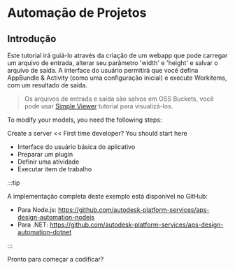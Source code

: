 
# Automação de Projetos

## Introdução

Este tutorial irá guiá-lo através da criação de um webapp que pode carregar um arquivo de entrada, alterar seu parâmetro 'width' e 'height' e salvar o arquivo de saída. A interface do usuário permitirá que você defina AppBundle & Activity (como uma configuração inicial) e execute Workitems, com um resultado de saída.

> Os arquivos de entrada e saída são salvos em OSS Buckets, você pode usar [Simple Viewer](../simple-viewer/) tutorial para visualizá-los.

<ResponsiveVideo src={PreviewUrl} />
To modify your models, you need the following steps:

Create a server << First time developer? You should start here

- Interface do usuário básica do aplicativo
- Preparar um plugin
- Definir uma atividade
- Executar item de trabalho



:::tip

A implementação completa deste exemplo está disponível no GitHub:

- Para Node.js: https://github.com/autodesk-platform-services/aps-design-automation-nodejs
- Para .NET: https://github.com/autodesk-platform-services/aps-design-automation-dotnet



:::

Pronto para começar a codificar?